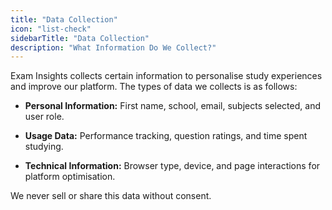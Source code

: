 ```yaml
---
title: "Data Collection"
icon: "list-check"
sidebarTitle: "Data Collection"
description: "What Information Do We Collect?"
---
```


Exam Insights collects certain information to personalise study experiences and improve our platform. The types of data we collects is as follows:

* **Personal Information:** First name, school, email, subjects selected, and user role.

* **Usage Data:** Performance tracking, question ratings, and time spent studying.

* **Technical Information:** Browser type, device, and page interactions for platform optimisation.

We never sell or share this data without consent.